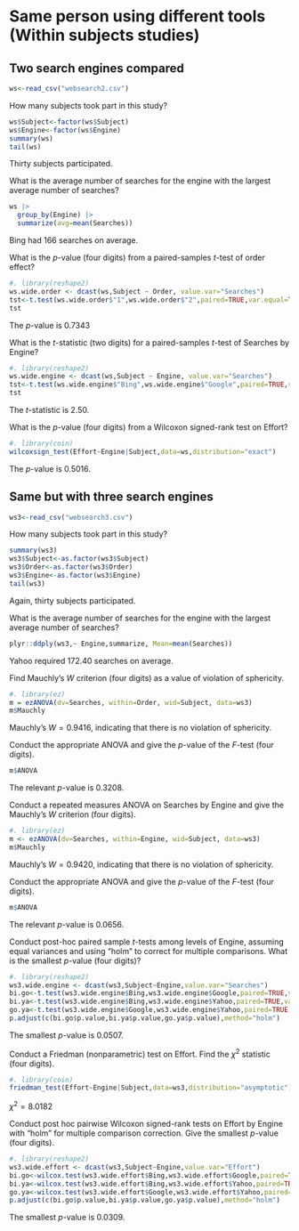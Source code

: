 
# Same person using different tools (Within subjects studies)

## Two search engines compared

```r
ws<-read_csv("websearch2.csv")
```

How many subjects took part in this study?

```r
ws$Subject<-factor(ws$Subject)
ws$Engine<-factor(ws$Engine)
summary(ws)
tail(ws)
```

Thirty subjects participated.

What is the average number of searches for the engine with the largest average number of searches?

```r
ws |>
  group_by(Engine) |>
  summarize(avg=mean(Searches))
```
Bing had 166 searches on average.

What is the $p$-value (four digits) from a paired-samples $t$-test of order effect?

```r
#. library(reshape2)
ws.wide.order <- dcast(ws,Subject ~ Order, value.var="Searches")
tst<-t.test(ws.wide.order$"1",ws.wide.order$"2",paired=TRUE,var.equal=TRUE)
tst
```
The $p$-value is 0.7343

What is the $t$-statistic (two digits) for a paired-samples $t$-test of Searches by Engine?

```r
#. library(reshape2)
ws.wide.engine <- dcast(ws,Subject ~ Engine, value.var="Searches")
tst<-t.test(ws.wide.engine$"Bing",ws.wide.engine$"Google",paired=TRUE,var.equal=TRUE)
tst
```
The $t$-statistic is 2.50.

What is the $p$-value (four digits) from a Wilcoxon signed-rank test on Effort?

```r
#. library(coin)
wilcoxsign_test(Effort~Engine|Subject,data=ws,distribution="exact")
```
The $p$-value is 0.5016.

## Same but with three search engines

```r
ws3<-read_csv("websearch3.csv")
```

How many subjects took part in this study?
```r
summary(ws3)
ws3$Subject<-as.factor(ws3$Subject)
ws3$Order<-as.factor(ws3$Order)
ws3$Engine<-as.factor(ws3$Engine)
tail(ws3)
```

Again, thirty subjects participated.

What is the average number of searches for the engine with the largest average number of searches?

```r
plyr::ddply(ws3,~ Engine,summarize, Mean=mean(Searches))
```
Yahoo required 172.40 searches on average.

Find Mauchly's $W$ criterion (four digits) as a value of violation of sphericity.

```r
#. library(ez)
m = ezANOVA(dv=Searches, within=Order, wid=Subject, data=ws3)
m$Mauchly
```
Mauchly's $W = 0.9416$, indicating that there is no violation of sphericity.

Conduct the appropriate ANOVA and give the $p$-value of the $F$-test (four digits).

```r
m$ANOVA
```
The relevant $p$-value is 0.3208.

Conduct a repeated measures ANOVA on Searches by Engine and give the Mauchly's $W$ criterion (four digits).

```r
#. library(ez)
m <- ezANOVA(dv=Searches, within=Engine, wid=Subject, data=ws3)
m$Mauchly
```
Mauchly's $W = 0.9420$, indicating that there is no violation of sphericity.

Conduct the appropriate ANOVA and give the $p$-value of the $F$-test (four digits).

```r
m$ANOVA
```
The relevant $p$-value is 0.0656.

Conduct post-hoc paired sample $t$-tests among levels of Engine, assuming equal variances and using "holm" to correct for multiple comparisons. What is the smallest $p$-value (four digits)?
```r
#. library(reshape2)
ws3.wide.engine <- dcast(ws3,Subject~Engine,value.var="Searches")
bi.go<-t.test(ws3.wide.engine$Bing,ws3.wide.engine$Google,paired=TRUE,var.equal=TRUE)
bi.ya<-t.test(ws3.wide.engine$Bing,ws3.wide.engine$Yahoo,paired=TRUE,var.equal=TRUE)
go.ya<-t.test(ws3.wide.engine$Google,ws3.wide.engine$Yahoo,paired=TRUE,var.equal=TRUE)
p.adjust(c(bi.go$p.value,bi.ya$p.value,go.ya$p.value),method="holm")
```
The smallest $p$-value is 0.0507.

Conduct a Friedman (nonparametric) test on Effort. Find the $\chi^2$ statistic (four digits).

```r
#. library(coin)
friedman_test(Effort~Engine|Subject,data=ws3,distribution="asymptotic")
```
$\chi^2=8.0182$

Conduct post hoc pairwise Wilcoxon signed-rank tests on Effort by Engine with "holm" for multiple comparison correction. Give the smallest $p$-value (four digits).

```r
#. library(reshape2)
ws3.wide.effort <- dcast(ws3,Subject~Engine,value.var="Effort")
bi.go<-wilcox.test(ws3.wide.effort$Bing,ws3.wide.effort$Google,paired=TRUE,exact=FALSE)
bi.ya<-wilcox.test(ws3.wide.effort$Bing,ws3.wide.effort$Yahoo,paired=TRUE,exact=FALSE)
go.ya<-wilcox.test(ws3.wide.effort$Google,ws3.wide.effort$Yahoo,paired=TRUE,exact=FALSE)
p.adjust(c(bi.go$p.value,bi.ya$p.value,go.ya$p.value),method="holm")
```
The smallest $p$-value is 0.0309.

